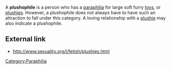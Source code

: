 A '''plushophile''' is a person who has a [[paraphilia]] for large soft furry [[toy]]s, or [[plushie]]s. However, a plushophile does not always have to have such an attraction to fall under this category. A loving relationship with a [[plushie]] may also indicate a plushophile.

== External link ==
* http://www.sexuality.org/l/fetish/plushies.html


{{sex-stub}}

[[Category:Paraphilia]]
